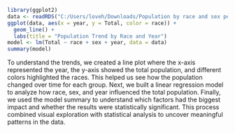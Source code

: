 ```{r}
library(ggplot2)
data <- readRDS("C:/Users/loveh/Downloads/Population by race and sex per year.rds")
ggplot(data, aes(x = year, y = Total, color = race)) +
  geom_line() +
  labs(title = "Population Trend by Race and Year")
model <- lm(Total ~ race + sex + year, data = data)
summary(model)
```

To understand the trends, we created a line plot where the x-axis represented the year, 
the y-axis showed the total population, and different colors highlighted the races. 
This helped us see how the population changed over time for each group. 
Next, we built a linear regression model to analyze how race, sex, and year influenced the total population. 
Finally, we used the model summary to understand which factors had the biggest impact and whether the results were statistically significant. 
This process combined visual exploration with statistical analysis to uncover meaningful patterns in the data.
